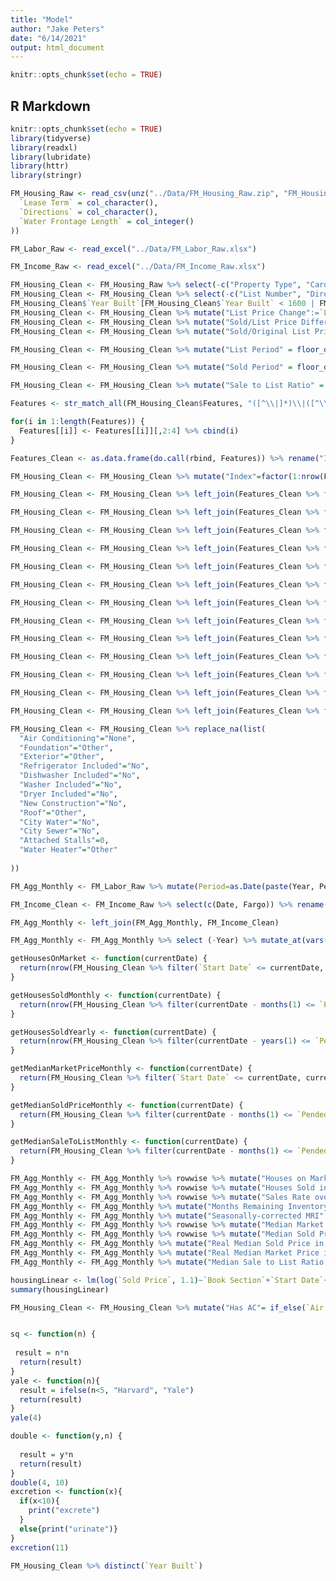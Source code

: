 ```yaml
---
title: "Model"
author: "Jake Peters"
date: "6/14/2021"
output: html_document
---
```


```r
knitr::opts_chunk$set(echo = TRUE)
```

## R Markdown
```r
knitr::opts_chunk$set(echo = TRUE)
library(tidyverse)
library(readxl)
library(lubridate)
library(httr)
library(stringr)
```


```r
FM_Housing_Raw <- read_csv(unz("../Data/FM_Housing_Raw.zip", "FM_Housing_Raw.csv"), col_types = cols(
  `Lease Term` = col_character(),
  `Directions` = col_character(),
  `Water Frontage Length` = col_integer()
))

FM_Labor_Raw <- read_excel("../Data/FM_Labor_Raw.xlsx")

FM_Income_Raw <- read_excel("../Data/FM_Income_Raw.xlsx")

FM_Housing_Clean <- FM_Housing_Raw %>% select(-c("Property Type", "Card Format")) #All properties are Residential for both Property Type and Card Format variables
FM_Housing_Clean <- FM_Housing_Clean %>% select(-c("List Number", "Directions")) #Arbitrary values not useful for data mining
FM_Housing_Clean$`Year Built`[FM_Housing_Clean$`Year Built` < 1600 | FM_Housing_Clean$`Year Built` > 2021] <- NA
FM_Housing_Clean <- FM_Housing_Clean %>% mutate("List Price Change":=`List Price`-`Original List Price`)
FM_Housing_Clean <- FM_Housing_Clean %>% mutate("Sold/List Price Difference":=`Sold Price` - `List Price`)
FM_Housing_Clean <- FM_Housing_Clean %>% mutate("Sold/Original List Price Difference":=`Sold Price` - `Original List Price`)

FM_Housing_Clean <- FM_Housing_Clean %>% mutate("List Period" = floor_date(`Start Date`, "month"))

FM_Housing_Clean <- FM_Housing_Clean %>% mutate("Sold Period" = floor_date(`Sold Date`, "month"))

FM_Housing_Clean <- FM_Housing_Clean %>% mutate("Sale to List Ratio" = `Sold Price` / `List Price`)

Features <- str_match_all(FM_Housing_Clean$Features, "([^\\|]*)\\|([^\\|]*)\\|([^;]*);")

for(i in 1:length(Features)) {
  Features[[i]] <- Features[[i]][,2:4] %>% cbind(i)
}

Features_Clean <- as.data.frame(do.call(rbind, Features)) %>% rename("Index" = i)

FM_Housing_Clean <- FM_Housing_Clean %>% mutate("Index"=factor(1:nrow(FM_Housing_Clean)))

FM_Housing_Clean <- FM_Housing_Clean %>% left_join(Features_Clean %>% filter(V1=="Air Conditioning") %>% select("Index", V2)) %>% rename("Air Conditioning"=V2) %>% distinct(Index, .keep_all=TRUE)

FM_Housing_Clean <- FM_Housing_Clean %>% left_join(Features_Clean %>% filter(V1=="Foundation") %>% select("Index", V2)) %>% rename("Foundation"=V2) %>% distinct(Index, .keep_all=TRUE)

FM_Housing_Clean <- FM_Housing_Clean %>% left_join(Features_Clean %>% filter(V1=="Exterior") %>% select("Index", V2)) %>% rename("Exterior"=V2) %>% distinct(Index, .keep_all=TRUE)

FM_Housing_Clean <- FM_Housing_Clean %>% left_join(Features_Clean %>% filter(V2=="Refrigerator") %>% select("Index", V3)) %>% rename("Refrigerator Included"=V3) %>% distinct(Index, .keep_all=TRUE)

FM_Housing_Clean <- FM_Housing_Clean %>% left_join(Features_Clean %>% filter(V2=="Dishwasher") %>% select("Index", V3)) %>% rename("Dishwasher Included"=V3) %>% distinct(Index, .keep_all=TRUE)

FM_Housing_Clean <- FM_Housing_Clean %>% left_join(Features_Clean %>% filter(V2=="Washer") %>% select("Index", V3)) %>% rename("Washer Included"=V3) %>% distinct(Index, .keep_all=TRUE)

FM_Housing_Clean <- FM_Housing_Clean %>% left_join(Features_Clean %>% filter(V2=="Dryer") %>% select("Index", V3)) %>% rename("Dryer Included"=V3) %>% distinct(Index, .keep_all=TRUE)

FM_Housing_Clean <- FM_Housing_Clean %>% left_join(Features_Clean %>% filter(V2=="New Construction") %>% select("Index", V3)) %>% rename("New Construction"=V3) %>% distinct(Index, .keep_all=TRUE)

FM_Housing_Clean <- FM_Housing_Clean %>% left_join(Features_Clean %>% filter(V1=="Roof") %>% select("Index", V2)) %>% rename("Roof"=V2) %>% distinct(Index, .keep_all=TRUE)

FM_Housing_Clean <- FM_Housing_Clean %>% left_join(Features_Clean %>% filter(V2=="City Water") %>% select("Index", V3)) %>% rename("City Water"=V3) %>% distinct(Index, .keep_all=TRUE)

FM_Housing_Clean <- FM_Housing_Clean %>% left_join(Features_Clean %>% filter(V2=="City Sewer") %>% select("Index", V3)) %>% rename("City Sewer"=V3) %>% distinct(Index, .keep_all=TRUE)

FM_Housing_Clean <- FM_Housing_Clean %>% left_join(Features_Clean %>% filter(V2=="# Stalls Attached") %>% select("Index", V3)) %>% rename("Attached Stalls"=V3) %>% distinct(Index, .keep_all=TRUE)

FM_Housing_Clean <- FM_Housing_Clean %>% left_join(Features_Clean %>% filter(V1=="Water Heater") %>% select("Index", V2)) %>% rename("Water Heater"=V2) %>% distinct(Index, .keep_all=TRUE)

FM_Housing_Clean <- FM_Housing_Clean %>% replace_na(list(
  "Air Conditioning"="None",
  "Foundation"="Other",
  "Exterior"="Other",
  "Refrigerator Included"="No",
  "Dishwasher Included"="No",
  "Washer Included"="No",
  "Dryer Included"="No",
  "New Construction"="No",
  "Roof"="Other",
  "City Water"="No",
  "City Sewer"="No",
  "Attached Stalls"=0,
  "Water Heater"="Other"
  
))
```

```r
FM_Agg_Monthly <- FM_Labor_Raw %>% mutate(Period=as.Date(paste(Year, Period, "01", sep="-"), "%Y-%b-%d"))

FM_Income_Clean <- FM_Income_Raw %>% select(c(Date, Fargo)) %>% rename("Year"=Date) %>% rename("Median Household Income"=Fargo)

FM_Agg_Monthly <- left_join(FM_Agg_Monthly, FM_Income_Clean)

FM_Agg_Monthly <- FM_Agg_Monthly %>% select (-Year) %>% mutate_at(vars(-Period, -CPI, -`Median Household Income`), parse_number)

getHousesOnMarket <- function(currentDate) {
  return(nrow(FM_Housing_Clean %>% filter(`Start Date` <= currentDate, currentDate <= `Pended Date`)))
}

getHousesSoldMonthly <- function(currentDate) {
  return(nrow(FM_Housing_Clean %>% filter(currentDate - months(1) <= `Pended Date`, `Pended Date` <= currentDate)))
}

getHousesSoldYearly <- function(currentDate) {
  return(nrow(FM_Housing_Clean %>% filter(currentDate - years(1) <= `Pended Date`, `Pended Date` <= currentDate)))
}

getMedianMarketPriceMonthly <- function(currentDate) {
  return(FM_Housing_Clean %>% filter(`Start Date` <= currentDate, currentDate - months(1) <= `Pended Date`) %>% pull(`List Price`) %>% median())
}

getMedianSoldPriceMonthly <- function(currentDate) {
  return(FM_Housing_Clean %>% filter(currentDate - months(1) <= `Pended Date`, `Pended Date` <= currentDate) %>% pull(`Sold Price`) %>% median())
}

getMedianSaleToListMonthly <- function(currentDate) {
  return(FM_Housing_Clean %>% filter(currentDate - months(1) <= `Pended Date`, `Pended Date` <= currentDate) %>% pull(`Sale to List Ratio`) %>% mean())
}

FM_Agg_Monthly <- FM_Agg_Monthly %>% rowwise %>% mutate("Houses on Market" = getHousesOnMarket(Period))
FM_Agg_Monthly <- FM_Agg_Monthly %>% rowwise %>% mutate("Houses Sold in Period" = getHousesSoldMonthly(Period))
FM_Agg_Monthly <- FM_Agg_Monthly %>% rowwise %>% mutate("Sales Rate over past Year" = getHousesSoldYearly(Period)/12)
FM_Agg_Monthly <- FM_Agg_Monthly %>% mutate("Months Remaining Inventory" = `Houses on Market` / `Houses Sold in Period`)
FM_Agg_Monthly <- FM_Agg_Monthly %>% mutate("Seasonally-corrected MRI" = `Houses on Market` / `Sales Rate over past Year`)
FM_Agg_Monthly <- FM_Agg_Monthly %>% rowwise %>% mutate("Median Market Price in Period" = getMedianMarketPriceMonthly(Period))
FM_Agg_Monthly <- FM_Agg_Monthly %>% rowwise %>% mutate("Median Sold Price in Period" = getMedianSoldPriceMonthly(Period))
FM_Agg_Monthly <- FM_Agg_Monthly %>% mutate("Real Median Sold Price in Period" = 261.56*`Median Sold Price in Period` / `CPI`)
FM_Agg_Monthly <- FM_Agg_Monthly %>% mutate("Real Median Market Price in Period" = 261.56*`Median Market Price in Period` / `CPI`)
FM_Agg_Monthly <- FM_Agg_Monthly %>% mutate("Median Sale to List Ratio in Period" = getMedianSaleToListMonthly(Period))
```

```r
housingLinear <- lm(log(`Sold Price`, 1.1)~`Book Section`+`Start Date`+`Map Area`+`Total SqFt.`+`Year Built`+`Style`+`Total Bedrooms`+`Total Bathrooms`+`Garage Type`+`Gen Tax`+`Map Zone`+`Flood Plain`+`School District`+`Lot Size SqFt`+`Garage Stalls`+`High School`+`Days on Market`+`Air Conditioning`+`Foundation`+`Exterior`+`Refrigerator Included`+`Dishwasher Included`+`Washer Included`+`Dryer Included`+`New Construction`+`Roof`+`City Water`+`City Sewer`+`Water Heater`, data=FM_Housing_Clean,na.action = na.exclude)
summary(housingLinear)
```

```r
FM_Housing_Clean <- FM_Housing_Clean %>% mutate("Has AC"= if_else(`Air Conditioning` == "None", "No", "Yes"))



```
```r
sq <- function(n) {
  
 result = n*n
  return(result)
}
yale <- function(n){
  result = ifelse(n<5, "Harvard", "Yale")
  return(result)
}
yale(4)

double <- function(y,n) {
  
  result = y*n
  return(result)
}
double(4, 10)
excretion <- function(x){
  if(x<10){
    print("excrete")
  }
  else{print("urinate")}
}
excretion(11)
```

```r

FM_Housing_Clean %>% distinct(`Year Built`)
```


